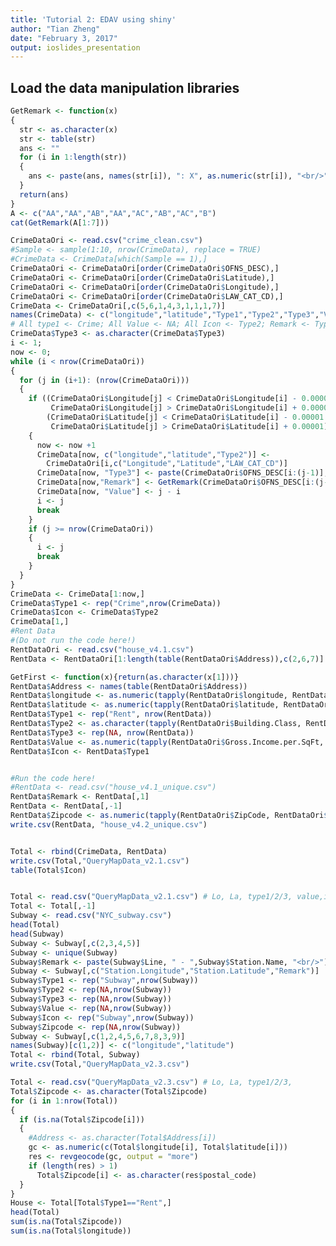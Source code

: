```yaml
---
title: 'Tutorial 2: EDAV using shiny'
author: "Tian Zheng"
date: "February 3, 2017"
output: ioslides_presentation
---
```


## Load the data manipulation libraries
```r
GetRemark <- function(x)
{
  str <- as.character(x)
  str <- table(str)
  ans <- ""
  for (i in 1:length(str))
  {
    ans <- paste(ans, names(str[i]), ": X", as.numeric(str[i]), "<br/>", sep = "")
  }
  return(ans)
}
A <- c("AA","AA","AB","AA","AC","AB","AC","B")
cat(GetRemark(A[1:7]))

CrimeDataOri <- read.csv("crime_clean.csv")
#Sample <- sample(1:10, nrow(CrimeData), replace = TRUE)
#CrimeData <- CrimeData[which(Sample == 1),]
CrimeDataOri <- CrimeDataOri[order(CrimeDataOri$OFNS_DESC),]
CrimeDataOri <- CrimeDataOri[order(CrimeDataOri$Latitude),]
CrimeDataOri <- CrimeDataOri[order(CrimeDataOri$Longitude),]
CrimeDataOri <- CrimeDataOri[order(CrimeDataOri$LAW_CAT_CD),]
CrimeData <- CrimeDataOri[,c(5,6,1,4,3,1,1,1,7)]
names(CrimeData) <- c("longitude","latitude","Type1","Type2","Type3","Value","Icon","Remark", "Zipcode")
# All type1 <- Crime; All Value <- NA; All Icon <- Type2; Remark <- Type3
CrimeData$Type3 <- as.character(CrimeData$Type3)
i <- 1;
now <- 0;
while (i < nrow(CrimeDataOri))
{
  for (j in (i+1): (nrow(CrimeDataOri)))
  {
    if ((CrimeDataOri$Longitude[j] < CrimeDataOri$Longitude[i] - 0.00001 |
         CrimeDataOri$Longitude[j] > CrimeDataOri$Longitude[i] + 0.00001) &
        (CrimeDataOri$Latitude[j] < CrimeDataOri$Latitude[i] - 0.00001 |
         CrimeDataOri$Latitude[j] > CrimeDataOri$Latitude[i] + 0.00001))
    {
      now <- now +1
      CrimeData[now, c("longitude","latitude","Type2")] <- 
        CrimeDataOri[i,c("Longitude","Latitude","LAW_CAT_CD")]
      CrimeData[now, "Type3"] <- paste(CrimeDataOri$OFNS_DESC[i:(j-1)], collapse=", ", sep = "")
      CrimeData[now,"Remark"] <- GetRemark(CrimeDataOri$OFNS_DESC[i:(j-1)])
      CrimeData[now, "Value"] <- j - i
      i <- j
      break
    }
    if (j >= nrow(CrimeDataOri))
    {
      i <- j
      break
    }
  }
}
CrimeData <- CrimeData[1:now,]
CrimeData$Type1 <- rep("Crime",nrow(CrimeData))
CrimeData$Icon <- CrimeData$Type2
CrimeData[1,]
#Rent Data
#(Do not run the code here!)
RentDataOri <- read.csv("house_v4.1.csv")
RentData <- RentDataOri[1:length(table(RentDataOri$Address)),c(2,6,7)]

GetFirst <- function(x){return(as.character(x[1]))}
RentData$Address <- names(table(RentDataOri$Address))
RentData$longitude <- as.numeric(tapply(RentDataOri$longitude, RentDataOri$Address, mean))
RentData$latitude <- as.numeric(tapply(RentDataOri$latitude, RentDataOri$Address, mean))
RentData$Type1 <- rep("Rent", nrow(RentData))
RentData$Type2 <- as.character(tapply(RentDataOri$Building.Class, RentDataOri$Address, GetFirst))
RentData$Type3 <- rep(NA, nrow(RentData))
RentData$Value <- as.numeric(tapply(RentDataOri$Gross.Income.per.SqFt, RentDataOri$Address, mean))
RentData$Icon <- RentData$Type1


#Run the code here!
#RentData <- read.csv("house_v4.1_unique.csv")
RentData$Remark <- RentData[,1]
RentData <- RentData[,-1]
RentData$Zipcode <- as.numeric(tapply(RentDataOri$ZipCode, RentDataOri$Address, mean))
write.csv(RentData, "house_v4.2_unique.csv")


Total <- rbind(CrimeData, RentData)
write.csv(Total,"QueryMapData_v2.1.csv")
table(Total$Icon)


Total <- read.csv("QueryMapData_v2.1.csv") # Lo, La, type1/2/3, value,icon,remark,zip
Total <- Total[,-1]
Subway <- read.csv("NYC_subway.csv")
head(Total)
head(Subway)
Subway <- Subway[,c(2,3,4,5)]
Subway <- unique(Subway)
Subway$Remark <- paste(Subway$Line, " - ",Subway$Station.Name, "<br/>")
Subway <- Subway[,c("Station.Longitude","Station.Latitude","Remark")]
Subway$Type1 <- rep("Subway",nrow(Subway))
Subway$Type2 <- rep(NA,nrow(Subway))
Subway$Type3 <- rep(NA,nrow(Subway))
Subway$Value <- rep(NA,nrow(Subway))
Subway$Icon <- rep("Subway",nrow(Subway))
Subway$Zipcode <- rep(NA,nrow(Subway))
Subway <- Subway[,c(1,2,4,5,6,7,8,3,9)]
names(Subway)[c(1,2)] <- c("longitude","latitude")
Total <- rbind(Total, Subway)
write.csv(Total,"QueryMapData_v2.3.csv")

Total <- read.csv("QueryMapData_v2.3.csv") # Lo, La, type1/2/3, 
Total$Zipcode <- as.character(Total$Zipcode)
for (i in 1:nrow(Total))
{
  if (is.na(Total$Zipcode[i]))
  {
    #Address <- as.character(Total$Address[i])
    gc <- as.numeric(c(Total$longitude[i], Total$latitude[i]))
    res <- revgeocode(gc, output = "more")
    if (length(res) > 1)
      Total$Zipcode[i] <- as.character(res$postal_code)
  }
}
House <- Total[Total$Type1=="Rent",]
head(Total)
sum(is.na(Total$Zipcode))
sum(is.na(Total$longitude))
```